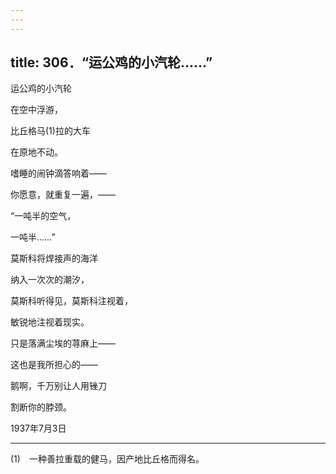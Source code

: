 ```yaml
---
---
---
```

title: 306．“运公鸡的小汽轮……”
---




运公鸡的小汽轮

在空中浮游，

比丘格马(1)拉的大车

在原地不动。

嗜睡的闹钟滴答响着——

你愿意，就重复一遍，——

“一吨半的空气，

一吨半……”

莫斯科将焊接声的海洋

纳入一次次的潮汐，

莫斯科听得见，莫斯科注视着，

敏锐地注视着现实。

只是落满尘埃的荨麻上——

这也是我所担心的——

鹅啊，千万别让人用锉刀

割断你的脖颈。

1937年7月3日



* * *



(1)　一种善拉重载的健马，因产地比丘格而得名。